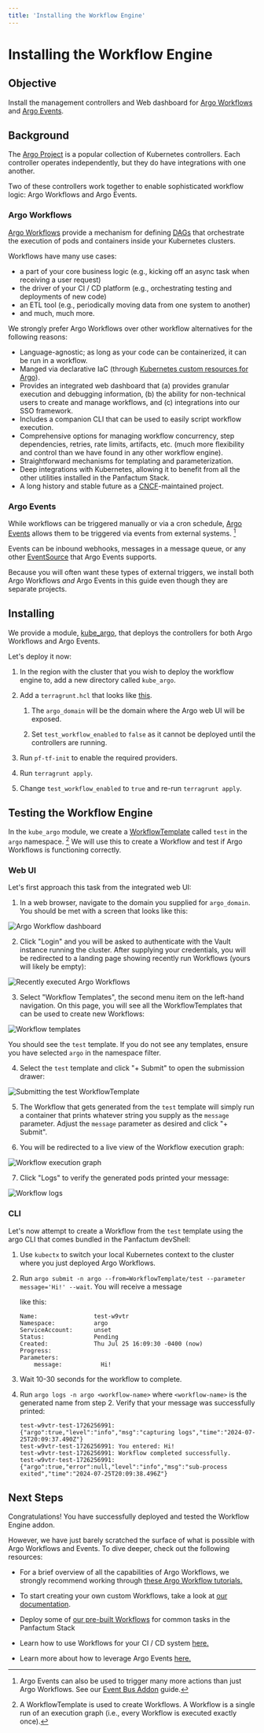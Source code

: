 ```yaml
---
title: 'Installing the Workflow Engine'
---
```





# Installing the Workflow Engine

## Objective

Install the management controllers and Web dashboard for [Argo Workflows](https://argoproj.github.io/workflows/)
and [Argo Events](https://argoproj.github.io/argo-events/).

## Background

The [Argo Project](https://argoproj.github.io/) is a popular collection of Kubernetes controllers.
Each controller operates independently, but they do have integrations with one another.

Two of these controllers work together to enable sophisticated workflow logic: Argo Workflows and Argo Events.

### Argo Workflows

[Argo Workflows](https://argoproj.github.io/workflows/) provide a mechanism for defining [DAGs](https://en.wikipedia.org/wiki/Directed_acyclic_graph) that
orchestrate the execution of pods and containers inside your Kubernetes clusters.

Workflows have many use cases:

- a part of your core business logic (e.g., kicking off an async task when receiving a user request)
- the driver of your CI / CD platform (e.g., orchestrating testing and deployments of new code)
- an ETL tool (e.g., periodically moving data from one system to another)
- and much, much more.

We strongly prefer Argo Workflows over other workflow alternatives for the following reasons:

- Language-agnostic; as long as your code can be containerized, it can be run in a workflow.
- Manged via declarative IaC (through [Kubernetes custom resources for Argo](https://argo-workflows.readthedocs.io/en/latest/fields/)).
- Provides an integrated web dashboard that (a) provides granular execution and debugging information, (b) the ability for
  non-technical users to create and manage workflows, and (c) integrations into our SSO framework.
- Includes a companion CLI that can be used to easily script workflow execution.
- Comprehensive options for managing workflow concurrency, step dependencies, retries, rate limits, artifacts, etc.
  (much more flexibility and control than we have found in any other workflow engine).
- Straightforward mechanisms for templating and parameterization.
- Deep integrations with Kubernetes, allowing it to benefit from all the other utilities installed in the Panfactum Stack.
- A long history and stable future as a [CNCF](https://www.cncf.io/projects/argo/)-maintained project.

### Argo Events

While workflows can be triggered manually or via a cron schedule, [Argo Events](https://argoproj.github.io/argo-events/)
allows them to be triggered via events from external systems. [^1]

[^1]:
    Argo Events can also be used to trigger many more actions than just Argo Workflows. See our
    [Event Bus Addon](/docs/edge/guides/addons/event-bus/installing) guide.

Events can be inbound webhooks, messages in a message queue, or any other [EventSource](https://argoproj.github.io/argo-events/concepts/event_source/)
that Argo Events supports.

Because you will often want these types of external triggers, we install both Argo Workflows _and_ Argo Events
in this guide even though they are separate projects.

## Installing

We provide a module, [kube_argo](/docs/edge/reference/infrastructure-modules/direct/kubernetes/kube_argo), that
deploys the controllers for both Argo Workflows and Argo Events.

Let's deploy it now:

1. In the region with the cluster that you wish to deploy the workflow engine to, add a new directory called `kube_argo`.

2. Add a `terragrunt.hcl` that looks like [this](https://github.com/Panfactum/stack/blob/__PANFACTUM_VERSION_EDGE__/packages/reference/environments/production/us-east-2/kube_argo/terragrunt.hcl).

   1. The `argo_domain` will be the domain where the Argo web UI will be exposed.

   2. Set `test_workflow_enabled` to `false` as it cannot be deployed until the controllers are running.

3. Run `pf-tf-init` to enable the required providers.

4. Run `terragrunt apply`.

5. Change `test_workflow_enabled` to `true` and re-run `terragrunt apply`.

## Testing the Workflow Engine

In the `kube_argo` module, we create a [WorkflowTemplate](https://argo-workflows.readthedocs.io/en/latest/workflow-templates/)
called `test` in the `argo` namespace. [^2] We will use this to create a Workflow and test if Argo Workflows is functioning correctly.

[^2]:
    A WorkflowTemplate is used to create Workflows. A Workflow is a single run of an execution graph (i.e., every
    Workflow is executed exactly once).

### Web UI

Let's first approach this task from the integrated web UI:

1. In a web browser, navigate to the domain you supplied for `argo_domain`. You should be met with a screen
   that looks like this:

<Image src={DashboardImg} alt="Argo Workflow dashboard" />

2. Click "Login" and you will be asked to authenticate with the Vault instance running the cluster. After supplying your
   credentials, you will be redirected to a landing page showing recently run Workflows (yours will likely be empty):

<Image src={WorkflowsImg} alt="Recently executed Argo Workflows" />

3. Select "Workflow Templates", the second menu item on the left-hand navigation. On this page, you will see all
   the WorkflowTemplates that can be used to create new Workflows:

<Image src={WorkflowTemplatesImg} alt="Workflow templates" />

You should see the `test` template.
If you do not see any templates, ensure you have selected `argo` in the namespace filter.

4. Select the `test` template and click "+ Submit" to open the submission drawer:

<Image
  src={WorkflowTemplateSubmitImg}
  alt="Submitting the test WorkflowTemplate"
/>

5. The Workflow that gets generated from the `test` template
   will simply run a container that prints whatever string you supply as the
   `message` parameter. Adjust the `message` parameter as desired and click "+ Submit".

6. You will be redirected to a live view of the Workflow execution graph:

<Image src={WorkflowExecutionImg} alt="Workflow execution graph" />

7. Click "Logs" to verify the generated pods printed your message:

<Image src={WorkflowLogsImg} alt="Workflow logs" />

### CLI

Let's now attempt to create a Workflow from the `test` template using the argo CLI that comes bundled
in the Panfactum devShell:

1. Use `kubectx` to switch your local Kubernetes context to the cluster where you just deployed Argo Workflows.

2. Run `argo submit -n argo --from=WorkflowTemplate/test --parameter message='Hi!' --wait`. You will receive a message

   like this:

   ```shell-session
   Name:                test-w9vtr
   Namespace:           argo
   ServiceAccount:      unset
   Status:              Pending
   Created:             Thu Jul 25 16:09:30 -0400 (now)
   Progress:
   Parameters:
       message:           Hi!
   ```

3. Wait 10-30 seconds for the workflow to complete.

4. Run `argo logs -n argo <workflow-name>` where `<workflow-name>` is the generated name from step 2. Verify that
   your message was successfully printed:

   ```shell-session
   test-w9vtr-test-1726256991: {"argo":true,"level":"info","msg":"capturing logs","time":"2024-07-25T20:09:37.490Z"}
   test-w9vtr-test-1726256991: You entered: Hi!
   test-w9vtr-test-1726256991: Workflow completed successfully.
   test-w9vtr-test-1726256991: {"argo":true,"error":null,"level":"info","msg":"sub-process exited","time":"2024-07-25T20:09:38.496Z"}
   ```

## Next Steps

Congratulations! You have successfully deployed and tested the Workflow Engine addon.

However, we have just barely scratched the surface of what is possible with Argo Workflows and Events. To dive deeper,
check out the following resources:

- For a brief overview of all the capabilities of Argo Workflows, we strongly recommend
  working through [these Argo Workflow tutorials.](https://argo-workflows.readthedocs.io/en/latest/walk-through/)

- To start creating your own custom Workflows, take a look at [our documentation](/docs/edge/guides/addons/workflow-engine/creating-workflows).

- Deploy some of [our pre-built Workflows](/docs/edge/guides/addons/workflow-engine/prebuilt-workflows) for common tasks in the Panfactum Stack

- Learn how to use Workflows for your CI / CD system [here.](/docs/edge/guides/cicd/getting-started)

- Learn more about how to leverage Argo Events [here.](/docs/edge/guides/addons/event-bus/installing)
